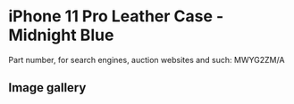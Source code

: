 
# iPhone 11 Pro Leather Case - Midnight Blue

Part number, for search engines, auction websites and such: MWYG2ZM/A

## Image gallery

<div style={{ width: '100%', maxWidth: '768px' }}>
<GalleryComponent
    images={[
      {
        original: "/everysource/MWYG2.webp",
        thumbnail: "/everypreview/MWYG2.webp",
      },
      {
        original: "/everysource/MWYG2_AV1.webp",
        thumbnail: "/everypreview/MWYG2_AV1.webp",
      },
      {
        original: "/everysource/MWYG2_AV2.webp",
        thumbnail: "/everypreview/MWYG2_AV2.webp",
      },
      {
        original: "/everysource/MWYG2_AV3.webp",
        thumbnail: "/everypreview/MWYG2_AV3.webp",
      },
      {
        original: "/everysource/MWYG2_AV4.webp",
        thumbnail: "/everypreview/MWYG2_AV4.webp",
      },
      {
        original: "/everysource/MWYG2_AV5.webp",
        thumbnail: "/everypreview/MWYG2_AV5.webp",
      }
    ]}
  />
</div>